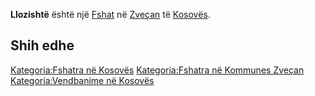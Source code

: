 {{Fshat në Kosovës
 | Emri                = Llozishtë
| sqi_N_name = Llozishtë
| sqi_N_FULL_NAME_RO = Llozishtë
| sqi_N_FULL_NAME_ND_RO = Llozishte
| sqi_N_SORT_NAME_RG = LLOZISHTE
| sqi_N_FULL_NAME_RG = Llozishtë
| sqi_N_FULL_NAME_ND_RG = Llozishte
| sqi_V_name = Lozishte
| sqi_V_FULL_NAME_RO = Lozishte
| sqi_V_FULL_NAME_ND_RO = Lozishte
| sqi_V_SORT_NAME_RG = LOZISHTE
| sqi_V_FULL_NAME_RG = Lozishte
| sqi_V_FULL_NAME_ND_RG = Lozishte
| srp_N_name = Lozište
| srp_N_FULL_NAME_RO = Lozište
| srp_N_FULL_NAME_ND_RO = Loziste
| srp_N_SORT_NAME_RG = LOZISTE
| srp_N_FULL_NAME_RG = Lozište
| srp_N_FULL_NAME_ND_RG = Loziste
| srp_NS_name = Лозиште
| srp_NS_FULL_NAME_RO = Лозиште
| srp_NS_FULL_NAME_ND_RO = Лозиште
| srp_NS_SORT_NAME_RG = ЛОЗИШТЕ
| srp_NS_FULL_NAME_RG = Лозиште
| srp_NS_FULL_NAME_ND_RG = Лозиште

 | Emri (Rasa dhanore) = 
 | Figura              = 
 | Shteti              = Kosovo
 | Komuna              = Zveçan
 | Kodi postar         = 
 | Sipërfaqja          = 

 | Popullsia           = 

 | Regj. i popullsisë  = 
 | Dend. e popullsisë  = 
 | Faqja zyrtare       = 
 <!--- Koordinatat ----> 
 | Gjerësia            = 42.976944
 | Gjatësia            = 20.818889
 | Lartësia            = 
}}
'''Llozishtë''' është një [[Fshat]] në [[Zveçan]] të [[Kosovës]].

<!-- == Gjeografia == -->
<!-- == Historia == -->
<!-- == Demografia == -->
== Shih edhe ==
{{Komuna Zveçan}}
{{Kosovo-Administrata-Cung}}

[[Kategoria:Fshatra në Kosovës]]
[[Kategoria:Fshatra në Kommunes Zveçan]]
[[Kategoria:Vendbanime në Kosovës]]